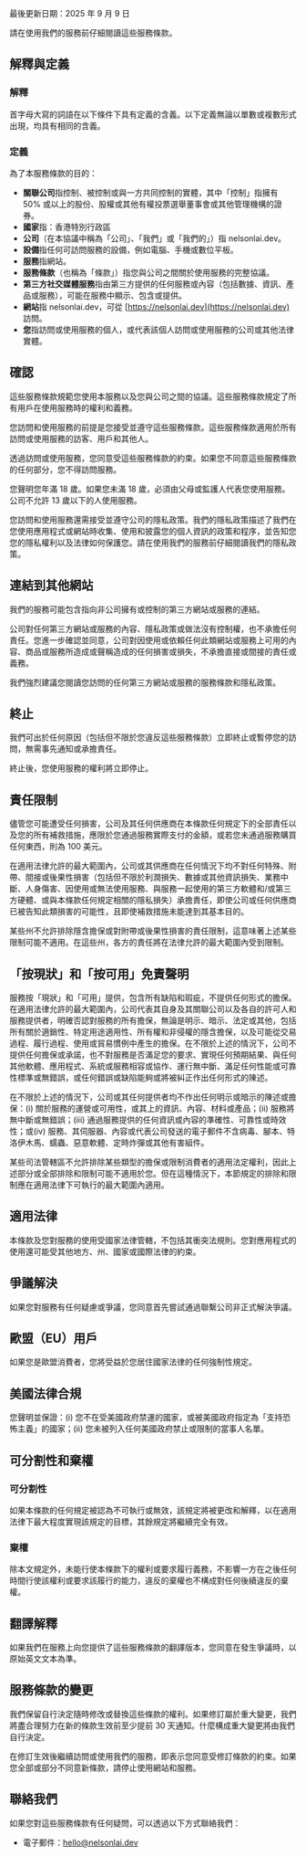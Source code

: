 最後更新日期：2025 年 9 月 9 日

請在使用我們的服務前仔細閱讀這些服務條款。

## 解釋與定義

### 解釋

首字母大寫的詞語在以下條件下具有定義的含義。以下定義無論以單數或複數形式出現，均具有相同的含義。

### 定義

為了本服務條款的目的：

- **關聯公司**指控制、被控制或與一方共同控制的實體，其中「控制」指擁有 50% 或以上的股份、股權或其他有權投票選舉董事會或其他管理機構的證券。
- **國家**指：香港特別行政區
- **公司**（在本協議中稱為「公司」、「我們」或「我們的」）指 nelsonlai.dev。
- **設備**指任何可訪問服務的設備，例如電腦、手機或數位平板。
- **服務**指網站。
- **服務條款**（也稱為「條款」）指您與公司之間關於使用服務的完整協議。
- **第三方社交媒體服務**指由第三方提供的任何服務或內容（包括數據、資訊、產品或服務），可能在服務中顯示、包含或提供。
- **網站**指 nelsonlai.dev，可從 [https://nelsonlai.dev](https://nelsonlai.dev) 訪問。
- **您**指訪問或使用服務的個人，或代表該個人訪問或使用服務的公司或其他法律實體。

## 確認

這些服務條款規範您使用本服務以及您與公司之間的協議。這些服務條款規定了所有用戶在使用服務時的權利和義務。

您訪問和使用服務的前提是您接受並遵守這些服務條款。這些服務條款適用於所有訪問或使用服務的訪客、用戶和其他人。

透過訪問或使用服務，您同意受這些服務條款的約束。如果您不同意這些服務條款的任何部分，您不得訪問服務。

您聲明您年滿 18 歲。如果您未滿 18 歲，必須由父母或監護人代表您使用服務。公司不允許 13 歲以下的人使用服務。

您訪問和使用服務還需接受並遵守公司的隱私政策。我們的隱私政策描述了我們在您使用應用程式或網站時收集、使用和披露您的個人資訊的政策和程序，並告知您您的隱私權利以及法律如何保護您。請在使用我們的服務前仔細閱讀我們的隱私政策。

## 連結到其他網站

我們的服務可能包含指向非公司擁有或控制的第三方網站或服務的連結。

公司對任何第三方網站或服務的內容、隱私政策或做法沒有控制權，也不承擔任何責任。您進一步確認並同意，公司對因使用或依賴任何此類網站或服務上可用的內容、商品或服務所造成或聲稱造成的任何損害或損失，不承擔直接或間接的責任或義務。

我們強烈建議您閱讀您訪問的任何第三方網站或服務的服務條款和隱私政策。

## 終止

我們可出於任何原因（包括但不限於您違反這些服務條款）立即終止或暫停您的訪問，無需事先通知或承擔責任。

終止後，您使用服務的權利將立即停止。

## 責任限制

儘管您可能遭受任何損害，公司及其任何供應商在本條款任何規定下的全部責任以及您的所有補救措施，應限於您通過服務實際支付的金額，或若您未通過服務購買任何東西，則為 100 美元。

在適用法律允許的最大範圍內，公司或其供應商在任何情況下均不對任何特殊、附帶、間接或後果性損害（包括但不限於利潤損失、數據或其他資訊損失、業務中斷、人身傷害、因使用或無法使用服務、與服務一起使用的第三方軟體和/或第三方硬體、或與本條款任何規定相關的隱私損失）承擔責任，即使公司或任何供應商已被告知此類損害的可能性，且即使補救措施未能達到其基本目的。

某些州不允許排除隱含擔保或對附帶或後果性損害的責任限制，這意味著上述某些限制可能不適用。在這些州，各方的責任將在法律允許的最大範圍內受到限制。

## 「按現狀」和「按可用」免責聲明

服務按「現狀」和「可用」提供，包含所有缺陷和瑕疵，不提供任何形式的擔保。在適用法律允許的最大範圍內，公司代表其自身及其關聯公司以及各自的許可人和服務提供者，明確否認對服務的所有擔保，無論是明示、暗示、法定或其他，包括所有關於適銷性、特定用途適用性、所有權和非侵權的隱含擔保，以及可能從交易過程、履行過程、使用或貿易慣例中產生的擔保。在不限於上述的情況下，公司不提供任何擔保或承諾，也不對服務是否滿足您的要求、實現任何預期結果、與任何其他軟體、應用程式、系統或服務相容或協作、運行無中斷、滿足任何性能或可靠性標準或無錯誤，或任何錯誤或缺陷能夠或將被糾正作出任何形式的陳述。

在不限於上述的情況下，公司或其任何提供者均不作出任何明示或暗示的陳述或擔保：(i) 關於服務的運營或可用性，或其上的資訊、內容、材料或產品；(ii) 服務將無中斷或無錯誤；(iii) 通過服務提供的任何資訊或內容的準確性、可靠性或時效性；或(iv) 服務、其伺服器、內容或代表公司發送的電子郵件不含病毒、腳本、特洛伊木馬、蠕蟲、惡意軟體、定時炸彈或其他有害組件。

某些司法管轄區不允許排除某些類型的擔保或限制消費者的適用法定權利，因此上述部分或全部排除和限制可能不適用於您。但在這種情況下，本節規定的排除和限制應在適用法律下可執行的最大範圍內適用。

## 適用法律

本條款及您對服務的使用受國家法律管轄，不包括其衝突法規則。您對應用程式的使用還可能受其他地方、州、國家或國際法律的約束。

## 爭議解決

如果您對服務有任何疑慮或爭議，您同意首先嘗試通過聯繫公司非正式解決爭議。

## 歐盟（EU）用戶

如果您是歐盟消費者，您將受益於您居住國家法律的任何強制性規定。

## 美國法律合規

您聲明並保證：(i) 您不在受美國政府禁運的國家，或被美國政府指定為「支持恐怖主義」的國家；(ii) 您未被列入任何美國政府禁止或限制的當事人名單。

## 可分割性和棄權

### 可分割性

如果本條款的任何規定被認為不可執行或無效，該規定將被更改和解釋，以在適用法律下最大程度實現該規定的目標，其餘規定將繼續完全有效。

### 棄權

除本文規定外，未能行使本條款下的權利或要求履行義務，不影響一方在之後任何時間行使該權利或要求該履行的能力，違反的棄權也不構成對任何後續違反的棄權。

## 翻譯解釋

如果我們在服務上向您提供了這些服務條款的翻譯版本，您同意在發生爭議時，以原始英文文本為準。

## 服務條款的變更

我們保留自行決定隨時修改或替換這些條款的權利。如果修訂屬於重大變更，我們將盡合理努力在新的條款生效前至少提前 30 天通知。什麼構成重大變更將由我們自行決定。

在修訂生效後繼續訪問或使用我們的服務，即表示您同意受修訂條款的約束。如果您全部或部分不同意新條款，請停止使用網站和服務。

## 聯絡我們

如果您對這些服務條款有任何疑問，可以透過以下方式聯絡我們：

- 電子郵件：hello@nelsonlai.dev
